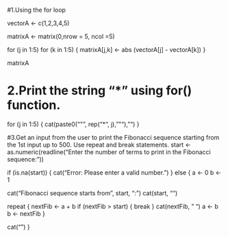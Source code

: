 
#1.Using the for loop

vectorA <- c(1,2,3,4,5)

matrixA <- matrix(0,nrow = 5, ncol =5)

  for (j in 1:5)
  for (k in 1:5)
  {
    matrixA[j,k] <- abs (vectorA[j] - vectorA[k])
  }

matrixA

# 2.Print the string "*" using for() function.
for (j in 1:5) {
  cat(paste0("\"", rep("*", j), "\""), "\n")
}

#3.Get an input from the user to print the Fibonacci sequence starting from the 1st input up to 500. Use repeat and break statements.
start <- as.numeric(readline("Enter the number of terms to print in the Fibonacci sequence: "))

if (is.na(start)) {
 cat("Error: Please enter a valid number.\n")
} else {
 a <- 0
 b <- 1

 cat("Fibonacci sequence starts from", start, ":\n")
 cat(start, "")

 repeat {
    nextFib <- a + b
    if (nextFib > start) {
      break
    }
    cat(nextFib, " ")
    a <- b
    b <- nextFib
 }

 cat("\n")
}





